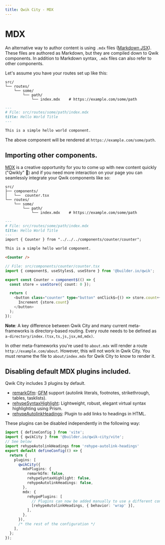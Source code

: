 ```yaml
---
title: Qwik City - MDX
---
```


# MDX

An alternative way to author content is using `.mdx` files ([Markdown JSX](https://mdxjs.com/)). These files are authored as Markdown, but they are compiled down to Qwik components. In addition to Markdown syntax, `.mdx` files can also refer to other components.

Let's assume you have your routes set up like this:

```
src/
└── routes/
    └── some/
        └── path/
            └── index.mdx    # https://example.com/some/path
```

```Markdown
---
# File: src/routes/some/path/index.mdx
title: Hello World Title
---

This is a simple hello world component.

```

The above component will be rendered at `https://example.com/some/path`.

## Importing other components.

[MDX](https://mdxjs.com/) is a creative opportunity for you to come up with new content quickly ("Qwikly" 🙂) and if you need more interaction on your page you can seamlessly integrate your Qwik components like so:

```
src/
├── components/
│   └──  counter.tsx
└── routes/
    └── some/
        └── path/
            └── index.mdx    # https://example.com/some/path
```

```Markdown
---
# File: src/routes/some/path/index.mdx
title: Hello World Title
---
import { Counter } from "../../../components/counter/counter";

This is a simple hello world component.

<Counter />

```

```typescript
// File: src/components/counter/counter.tsx
import { component$, useStyles$, useStore } from '@builder.io/qwik';

export const Counter = component$(() => {
  const store = useStore({ count: 0 });

  return (
    <button class="counter" type="button" onClick$={() => store.count++}>
      Increment {store.count}
    </button>
  );
});
```

**Note**: A key difference between Qwik City and many current meta-frameworks is directory-based routing. Every route needs to be defined as `a-directory/index.(tsx,ts,js,jsx,md,mdx)`.

In other meta-frameworks you're used to `about.mdx` will render a route `http://example.com/about`. However, this will not work in Qwik City. You must rename the file to `about/index.mdx` for Qwik City to know to render it.

## Disabling default MDX plugins included.

Qwik City includes 3 plugins by default.

- [remarkGfm](https://github.com/remarkjs/remark-gfm): [GFM](https://github.github.com/gfm/) support (autolink literals, footnotes, strikethrough, tables, tasklists).
- [rehypeSyntaxHighlight](https://github.com/wooorm/refractor): Lightweight, robust, elegant virtual syntax highlighting using Prism.
- [rehypeAutolinkHeadings](https://github.com/rehypejs/rehype-autolink-headings): Plugin to add links to headings in HTML.

These plugins can be disabled independently in the following way:

```typescript
import { defineConfig } from 'vite';
import { qwikCity } from '@builder.io/qwik-city/vite';
// See below
import rehypeAutolinkHeadings from 'rehype-autolink-headings'
export default defineConfig(() => {
  return {
    plugins: [
      qwikCity({
        mdxPlugins: {
          remarkGfm: false,
          rehypeSyntaxHighlight: false,
          rehypeAutolinkHeadings: false,
        },
        mdx: {
          rehypePlugins: [
            // Plugins can now be added manually to use a different configuration
            [rehypeAutolinkHeadings, { behavior: 'wrap' }],
          ],
        },
      }),
      /* the rest of the configuration */
    ],
  };
});
```
